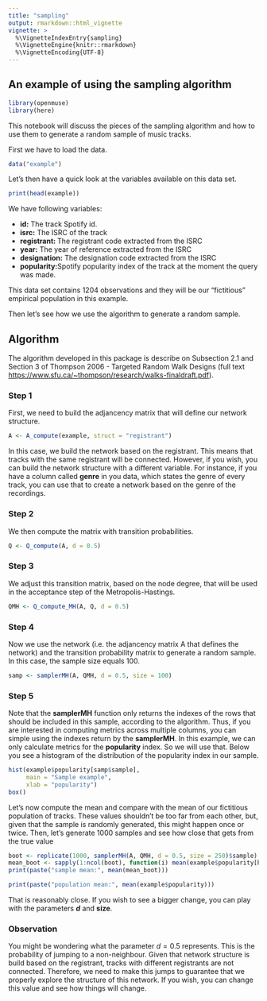 ```yaml
---
title: "sampling"
output: rmarkdown::html_vignette
vignette: >
  %\VignetteIndexEntry{sampling}
  %\VignetteEngine{knitr::rmarkdown}
  %\VignetteEncoding{UTF-8}
---
```


## An example of using the sampling algorithm

```r
library(openmuse)
library(here)
```


This notebook will discuss the pieces of the sampling algorithm and how to use them to generate a random sample of music tracks.

First we have to load the data.

```r
data("example")
```

Let's then have a quick look at the variables available on this data set.

```r
print(head(example))
```

We have following variables:

  - **id:** The track Spotify id.
  - **isrc:** The ISRC of the track
  - **registrant: ** The registrant code extracted from the ISRC
  - **year:** The year of reference extracted from the ISRC
  - **designation:** The designation code extracted from the ISRC
  - **popularity:**Spotify popularity index of the track at the moment the query was made.
  
This data set contains 1204 observations and they will be our "fictitious" empirical population in this example.
  
Then let's see how we use the algorithm to generate a random sample.

## Algorithm

The algorithm developed in this package is describe on Subsection 2.1 and Section 3 of Thompson 2006 - Targeted Random Walk Designs (full text <https://www.sfu.ca/~thompson/research/walks-finaldraft.pdf>). 


### Step 1

First, we need to build the adjancency matrix that will define our network structure.

```r
A <- A_compute(example, struct = "registrant")
```

In this case, we build the network based on the registrant. This means that tracks with the same registrant will be connected. However, if you wish, you can build the network structure with a different variable. For instance, if you have a column called **genre** in you data, which states the genre of every track, you can use that to create a network based on the genre of the recordings.

### Step 2

We then compute the matrix with transition probabilities.

```r
Q <- Q_compute(A, d = 0.5)
```

### Step 3

We adjust this transition matrix, based on the node degree, that will be used in the acceptance step of the Metropolis-Hastings. 

```r
QMH <- Q_compute_MH(A, Q, d = 0.5)
```


### Step 4

Now we use the network (i.e. the adjancency matrix A that defines the network) and the transition probability matrix to generate a random sample. In this case, the sample size equals 100.

```r
samp <- samplerMH(A, QMH, d = 0.5, size = 100)
```

### Step 5

Note that the **samplerMH** function only returns the indexes of the rows that should be included in this sample, according to the algorithm. Thus, if you are interested in computing metrics across multiple columns, you can simple using the indexes return by the **samplerMH**. In this example, we can only calculate metrics for the **popularity** index. So we will use that. Below you see a histogram of the distribution of the popularity index in our sample.

```r
hist(example$popularity[samp$sample],
     main = "Sample example",
     xlab = "popularity")
box()
```

Let's now compute the mean and compare with the mean of our fictitious population of tracks. These values shouldn't be too far from each other, but, given that the sample is randomly generated, this might happen once or twice. Then, let's generate 1000 samples and see how close that gets from the true value

```r
boot <- replicate(1000, samplerMH(A, QMH, d = 0.5, size = 250)$sample)
mean_boot <- sapply(1:ncol(boot), function(i) mean(example$popularity[boot[,i]]))
print(paste("sample mean:", mean(mean_boot)))
```

```r
print(paste("population mean:", mean(example$popularity)))
```

That is reasonably close. If you wish to see a bigger change, you can play with the parameters **$d$** and **size**.

### Observation

You might be wondering what the parameter $d = 0.5$ represents. This is the probability of jumping to a non-neighbour. Given that network structure is build based on the registrant, tracks with different registrants are not connected. Therefore, we need to make this jumps to guarantee that we properly explore the structure of this network. If you wish, you can change this value and see how things will change.